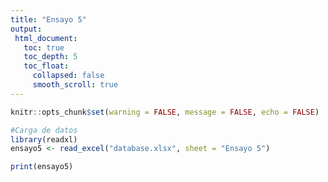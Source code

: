 ```yaml
---
title: "Ensayo 5"
output:
 html_document:
   toc: true
   toc_depth: 5
   toc_float:
     collapsed: false
     smooth_scroll: true
---
```



```r
knitr::opts_chunk$set(warning = FALSE, message = FALSE, echo = FALSE)

#Carga de datos
library(readxl)
ensayo5 <- read_excel("database.xlsx", sheet = "Ensayo 5")

print(ensayo5)

```